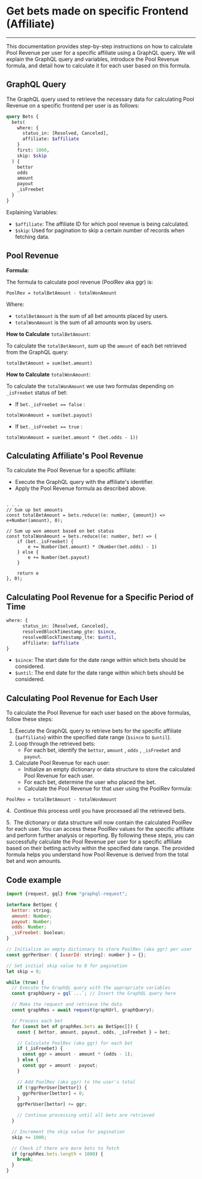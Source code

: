 # Get bets made on specific Frontend (Affiliate)

---

This documentation provides step-by-step instructions on how to calculate Pool Revenue per user for a specific affiliate using a GraphQL query. We will explain the GraphQL query and variables, introduce the Pool Revenue formula, and detail how to calculate it for each user based on this formula.

## GraphQL Query

The GraphQL query used to retrieve the necessary data for calculating Pool Revenue on a specific frontend per user is as follows:

```graphql
query Bets {
  bets(
    where: {
      status_in: [Resolved, Canceled],
      affiliate: $affiliate
    }
    first: 1000,
    skip: $skip
  ) {
    bettor
    odds
    amount
    payout
    _isFreebet
  }
}
```

Explaining Variables:

- `$affiliate`: The affiliate ID for which pool revenue is being calculated.
- `$skip`: Used for pagination to skip a certain number of records when fetching data.

## Pool Revenue

**Formula:**

The formula to calculate pool revenue (PoolRev aka ggr) is:

```
PoolRev = totalBetAmount - totalWonAmount
```

Where:

- `totalBetAmount` is the sum of all bet amounts placed by users.
- `totalWonAmount` is the sum of all amounts won by users.

**How to Calculate** `totalBetAmount`:

To calculate the `totalBetAmount`, sum up the `amount` of each bet retrieved from the GraphQL query:

```
totalBetAmount = sum(bet.amount)
```

**How to Calculate** `totalWonAmount`: 

To calculate the `totalWonAmount` we use two formulas depending on `_isFreebet` status of bet:

- If `bet._isFreebet == false` :

```
totalWonAmount = sum(bet.payout)
```

  

- If `bet._isFreebet == true` :

```
totalWonAmount = sum(bet.amount * (bet.odds - 1))
```

## Calculating Affiliate's Pool Revenue

To calculate the Pool Revenue for a specific affiliate:

- Execute the GraphQL query with the affiliate's identifier.
- Apply the Pool Revenue formula as described above.

```tsx

. . .
// Sum up bet amounts
const totalBetAmount = bets.reduce((e: number, {amount}) => e+Number(amount), 0);

// Sum up won amount based on bet status
const totalWonAmount = bets.reduce((e: number, bet) => {
    if (bet._isFreebet) {
        e += Number(bet.amount) * (Number(bet.odds) - 1)
    } else {
        e += Number(bet.payout)
    }

    return e
}, 0);
```

## Calculating Pool Revenue for a Specific Period of Time

```graphql
where: {
      status_in: [Resolved, Canceled],
      resolvedBlockTimestamp_gte: $since,
      resolvedBlockTimestamp_lte: $until,
      affiliate: $affiliate
}
```

- `$since`: The start date for the date range within which bets should be considered.
- `$until`: The end date for the date range within which bets should be considered.

## Calculating Pool Revenue for Each User

To calculate the Pool Revenue for each user based on the above formulas, follow these steps:

1. Execute the GraphQL query to retrieve bets for the specific affiliate (`$affiliate`) within the specified date range (`$since` to `$until`).
2. Loop through the retrieved bets:
    - For each bet, identify the `bettor`, `amount` , `odds` , `_isFreebet` and `payout`.
3. Calculate Pool Revenue for each user:
    - Initialize an empty dictionary or data structure to store the calculated Pool Revenue for each user.
    - For each bet, determine the user who placed the bet.
    - Calculate the Pool Revenue for that user using the PoolRev formula:

```
PoolRev = totalBetAmount - totalWonAmount
```

4.  Continue this process until you have processed all the retrieved bets.

5.  The dictionary or data structure will now contain the calculated PoolRev for each user. You can access these PoolRev values for the specific affiliate and perform further analysis or reporting. By following these steps, you can successfully calculate the Pool Revenue per user for a specific affiliate based on their betting activity within the specified date range. The provided formula helps you understand how Pool Revenue is derived from the total bet and won amounts.

## Code example

```jsx
import {request, gql} from "graphql-request";

interface BetSpec {
  bettor: string;
  amount: Number;
  payout: Number;
  odds: Number;
  _isFreebet: boolean;
}

// Initialize an empty dictionary to store PoolRev (aka ggr) per user
const ggrPerUser: { [userId: string]: number } = {};

// Set initial skip value to 0 for pagination
let skip = 0;

while (true) {
  // Execute the GraphQL query with the appropriate variables
  const graphQuery = gql`...`; // Insert the GraphQL query here

  // Make the request and retrieve the data
  const graphRes = await request(graphUrl, graphQuery);

  // Process each bet
  for (const bet of graphRes.bets as BetSpec[]) {
    const { bettor, amount, payout, odds, _isFreebet } = bet;

    // Calculate PoolRev (aka ggr) for each bet
    if (_isFreebet) {
      const ggr = amount - amount * (odds - 1);
    } else {
      const ggr = amount - payout;
    }

    // Add PoolRev (aka ggr) to the user's total
    if (!ggrPerUser[bettor]) {
      ggrPerUser[bettor] = 0;
    }
    ggrPerUser[bettor] += ggr;

    // Continue processing until all bets are retrieved
  }

  // Increment the skip value for pagination
  skip += 1000;

  // Check if there are more bets to fetch
  if (graphRes.bets.length < 1000) {
    break;
  }
}

```